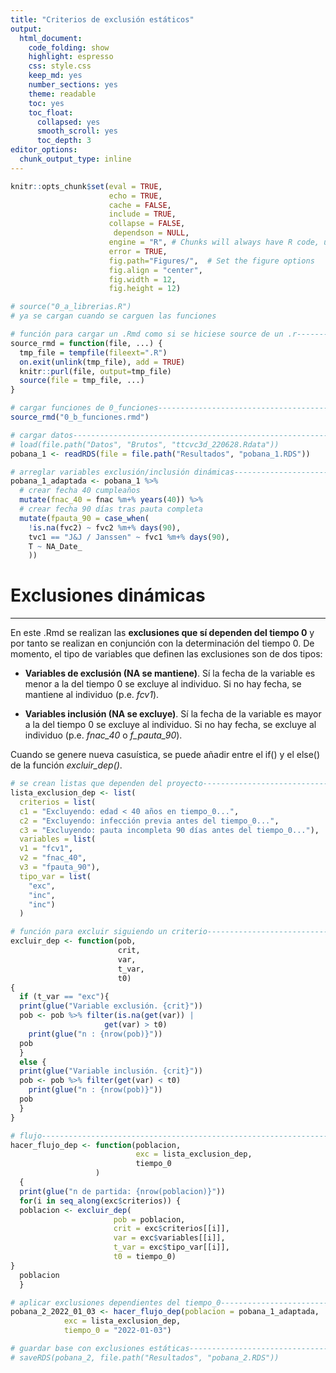 ```yaml
---
title: "Criterios de exclusión estáticos"
output: 
  html_document:
    code_folding: show
    highlight: espresso
    css: style.css
    keep_md: yes
    number_sections: yes
    theme: readable
    toc: yes  
    toc_float:
      collapsed: yes
      smooth_scroll: yes
      toc_depth: 3     
editor_options: 
  chunk_output_type: inline
---
```



```r
knitr::opts_chunk$set(eval = TRUE, 
                      echo = TRUE, 
                      cache = FALSE,
                      include = TRUE,
                      collapse = FALSE,
                       dependson = NULL,
                      engine = "R", # Chunks will always have R code, unless noted
                      error = TRUE,
                      fig.path="Figures/",  # Set the figure options
                      fig.align = "center", 
                      fig.width = 12,
                      fig.height = 12)
```

```r
# source("0_a_librerias.R")
# ya se cargan cuando se carguen las funciones

```

```r
# función para cargar un .Rmd como si se hiciese source de un .r---------------
source_rmd = function(file, ...) {
  tmp_file = tempfile(fileext=".R")
  on.exit(unlink(tmp_file), add = TRUE)
  knitr::purl(file, output=tmp_file)
  source(file = tmp_file, ...)
}

```

```r
# cargar funciones de 0_funciones----------------------------------------------
source_rmd("0_b_funciones.rmd")

```


```r
# cargar datos-----------------------------------------------------------------
# load(file.path("Datos", "Brutos", "ttcvc3d_220628.Rdata"))
pobana_1 <- readRDS(file = file.path("Resultados", "pobana_1.RDS"))

```

```r
# arreglar variables exclusión/inclusión dinámicas-----------------------------
pobana_1_adaptada <- pobana_1 %>% 
  # crear fecha 40 cumpleaños
  mutate(fnac_40 = fnac %m+% years(40)) %>% 
  # crear fecha 90 días tras pauta completa
  mutate(fpauta_90 = case_when(
    !is.na(fvc2) ~ fvc2 %m+% days(90),
    tvc1 == "J&J / Janssen" ~ fvc1 %m+% days(90),
    T ~ NA_Date_
    ))

```


# Exclusiones dinámicas

***

En este .Rmd se realizan las **exclusiones que sí dependen del tiempo 0** y por tanto se realizan en conjunción con la determinación del tiempo 0. De momento, el tipo de variables que definen las exclusiones son de dos tipos:

- **Variables de exclusión (NA se mantiene)**. Sí la fecha de la variable es menor a la del tiempo 0 se excluye al individuo. Si no hay fecha, se mantiene al individuo (p.e. *fcv1*).

- **Variables inclusión (NA se excluye)**. Sí la fecha de la variable es mayor a la del tiempo 0 se excluye al individuo. Si no hay fecha, se excluye al individuo (p.e. *fnac_40* o *f_pauta_90*).

Cuando se genere nueva casuística, se puede añadir entre el if() y el else() de la función *excluir_dep()*.
      
```r
# se crean listas que dependen del proyecto------------------------------------
lista_exclusion_dep <- list(
  criterios = list(
  c1 = "Excluyendo: edad < 40 años en tiempo_0...",
  c2 = "Excluyendo: infección previa antes del tiempo_0...", 
  c3 = "Excluyendo: pauta incompleta 90 días antes del tiempo_0..."),
  variables = list(
  v1 = "fcv1",
  v2 = "fnac_40",
  v3 = "fpauta_90"),
  tipo_var = list(
    "exc",
    "inc",
    "inc")
  )

```

```r
# función para excluir siguiendo un criterio-----------------------------------
excluir_dep <- function(pob, 
                        crit,
                        var,
                        t_var,
                        t0)
{
  if (t_var == "exc"){
  print(glue("Variable exclusión. {crit}"))
  pob <- pob %>% filter(is.na(get(var)) |
                     get(var) > t0)
    print(glue("n : {nrow(pob)}"))
  pob
  }
  else {
  print(glue("Variable inclusión. {crit}"))
  pob <- pob %>% filter(get(var) < t0)
    print(glue("n : {nrow(pob)}"))
  pob
  }
}

```

```r
# flujo------------------------------------------------------------------------
hacer_flujo_dep <- function(poblacion,
                            exc = lista_exclusion_dep,
                            tiempo_0
                   ) 
  {
  print(glue("n de partida: {nrow(poblacion)}"))
  for(i in seq_along(exc$criterios)) {
  poblacion <- excluir_dep(
                       pob = poblacion,
                       crit = exc$criterios[[i]],
                       var = exc$variables[[i]],
                       t_var = exc$tipo_var[[i]],
                       t0 = tiempo_0)
}
  poblacion
  }

```

```r
# aplicar exclusiones dependientes del tiempo_0------------------------------
pobana_2_2022_01_03 <- hacer_flujo_dep(poblacion = pobana_1_adaptada, 
            exc = lista_exclusion_dep,
            tiempo_0 = "2022-01-03")

```

```r
# guardar base con exclusiones estáticas---------------------------------------
# saveRDS(pobana_2, file.path("Resultados", "pobana_2.RDS"))

```
    
    
